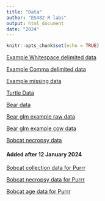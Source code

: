 ```yaml
---
title: "Data"
author: "ES482 R labs"
output: html_document
date: "2024"
---
```


```r
knitr::opts_chunk$set(echo = TRUE)
```

[Example Whitespace delimited data](data/raw/data.txt) 

[Example Comma delimited data](data/raw/data.csv) 

[Example missing data](data/raw/data_missing.txt)

[Turtle Data](data/raw/turtle_data.txt)

[Bear data](data/raw/bear_2008_2016.csv)

[Bear glm example raw data](data/raw/pagube_2008_2016_spatial.csv)

[Bear glm example cow data](data/raw/cows.csv)

[Bobcat necropsy data](data/raw/Bobcat_necropsy_data.csv)


#### Added after 12 January 2024

[Bobcat collection data for Purrr](data/raw/bobcat_collection_data.csv)

[Bobcat necropsy data for Purrr](data/raw/bobcat_necropsy_only_data.csv)

[Bobcat age data for Purrr](data/raw/bobcat_age_data.csv)
